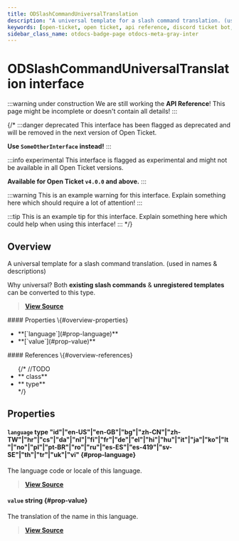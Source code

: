 ```yaml
---
title: ODSlashCommandUniversalTranslation
description: "A universal template for a slash command translation. (used in names & descriptions) Why universal? Both **existing slash commands** & **unregistered templates** can be converted to this type."
keywords: [open-ticket, open ticket, api reference, discord ticket bot, interface]
sidebar_class_name: otdocs-badge-page otdocs-meta-gray-inter
---
```

<head>
    <link rel="apple-touch-icon" href="/img/logo_vertical.png"/>
</head>

# ODSlashCommandUniversalTranslation <M color="gray">interface</M>

:::warning under construction
We are still working the **API Reference**! This page might be incomplete or doesn't contain all details!
:::

{/*
:::danger deprecated
This interface has been flagged as deprecated and will be removed in the next version of Open Ticket.

**Use `SomeOtherInterface` instead!**
:::

:::info experimental
This interface is flagged as experimental and might not be available in all Open Ticket versions.

**Available for Open Ticket `v4.0.0` and above.**
:::

:::warning
This is an example warning for this interface. Explain something here which should require a lot of attention!
:::

:::tip
This is an example tip for this interface. Explain something here which could help when using this interface!
:::
*/}

## Overview
A universal template for a slash command translation. (used in names & descriptions)

Why universal? Both **existing slash commands** & **unregistered templates** can be converted to this type.

> [**View Source**](https://otgithub.dj-dj.be/tree/main/src/core/api/modules/client.ts#L424)

<FlexHorizontal>
<div style={{width:"50%"}}>
    #### Properties \{#overview-properties}
    <ul>
        <li>**[`language`](#prop-language)**</li>
        <li>**[`value`](#prop-value)**</li>
    </ul>
</div>
<div style={{width:"50%"}}>
    #### References \{#overview-references}
    <ul>
        {/*
        //TODO
        <li>**<code><ApiUrl url="class:ODId" label="api.ODId"/></code> <M color="purple">class</M>**</li>
        <li>**<code><ApiUrl url="type:ODExampleType" label="api.ODExampleType"/></code> <M color="brown">type</M>**</li>
        */}
    </ul>
</div>
</FlexHorizontal>

## Properties
<Divider></Divider>
#### `language` <M color="brown">type</M> <ApiBlock>"id"|"en-US"|"en-GB"|"bg"|"zh-CN"|"zh-TW"|"hr"|"cs"|"da"|"nl"|"fi"|"fr"|"de"|"el"|"hi"|"hu"|"it"|"ja"|"ko"|"lt"|"no"|"pl"|"pt-BR"|"ro"|"ru"|"es-ES"|"es-419"|"sv-SE"|"th"|"tr"|"uk"|"vi"</ApiBlock> \{#prop-language}
The language code or locale of this language.

> [**View Source**](https://otgithub.dj-dj.be/tree/main/src/core/api/modules/client.ts#L426)

<Divider></Divider>
#### `value` <M color="blue">string</M> <ApiBlock><ApiUrl url="js:string" label="string"/></ApiBlock> \{#prop-value}
The translation of the name in this language.

> [**View Source**](https://otgithub.dj-dj.be/tree/main/src/core/api/modules/client.ts#L428)

<Divider></Divider>
